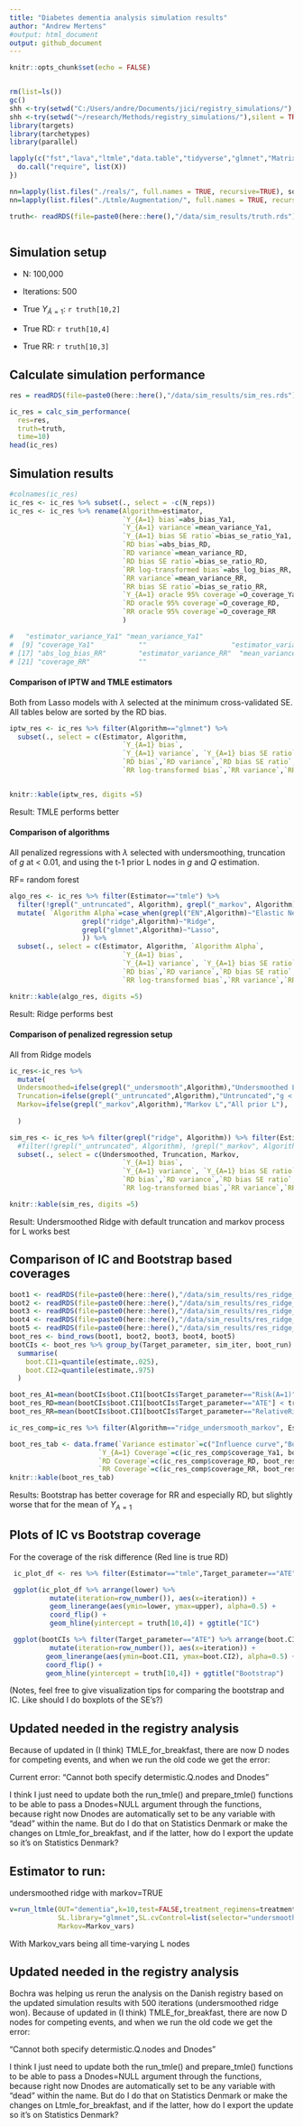 ```yaml
---
title: "Diabetes dementia analysis simulation results"
author: "Andrew Mertens"
#output: html_document
output: github_document
---
```


```r
knitr::opts_chunk$set(echo = FALSE)


rm(list=ls())
gc()
shh <-try(setwd("C:/Users/andre/Documents/jici/registry_simulations/"),silent = TRUE)
shh <-try(setwd("~/research/Methods/registry_simulations/"),silent = TRUE)
library(targets)
library(tarchetypes)
library(parallel)

lapply(c("fst","lava","ltmle","data.table","tidyverse","glmnet","Matrix","matrixStats","speedglm","parallel","caret","foreach","clustermq"), FUN = function(X) {
  do.call("require", list(X)) 
})

nn=lapply(list.files("./reals/", full.names = TRUE, recursive=TRUE), source)
nn=lapply(list.files("./Ltmle/Augmentation/", full.names = TRUE, recursive=TRUE), source)

truth<- readRDS(file=paste0(here::here(),"/data/sim_results/truth.rds"))



```

## Simulation setup

-   N: 100,000

-   Iterations: 500

-   True $Y_{\bar{A}=1}$: `r truth[10,2]`

-   True RD: `r truth[10,4]`

-   True RR: `r truth[10,3]`

## Calculate simulation performance

```r

res = readRDS(file=paste0(here::here(),"/data/sim_results/sim_res.rds"))

ic_res = calc_sim_performance(
  res=res,
  truth=truth,
  time=10)
head(ic_res)

```

## Simulation results

```r

#colnames(ic_res)
ic_res <- ic_res %>% subset(., select = -c(N_reps))
ic_res <- ic_res %>% rename(Algorithm=estimator,
                            `Y_{A=1} bias`=abs_bias_Ya1,
                            `Y_{A=1} variance`=mean_variance_Ya1,
                            `Y_{A=1} bias SE ratio`=bias_se_ratio_Ya1,
                            `RD bias`=abs_bias_RD,
                            `RD variance`=mean_variance_RD,
                            `RD bias SE ratio`=bias_se_ratio_RD,
                            `RR log-transformed bias`=abs_log_bias_RR,
                            `RR variance`=mean_variance_RR,
                            `RR bias SE ratio`=bias_se_ratio_RR,
                            `Y_{A=1} oracle 95% coverage`=O_coverage_Ya1,
                            `RD oracle 95% coverage`=O_coverage_RD,
                            `RR oracle 95% coverage`=O_coverage_RR
                            )

#   "estimator_variance_Ya1" "mean_variance_Ya1"          
#  [9] "coverage_Ya1"           ""                     "estimator_variance_RD"              
# [17] "abs_log_bias_RR"        "estimator_variance_RR"  "mean_variance_RR"             
# [21] "coverage_RR"            ""  

```

#### Comparison of IPTW and TMLE estimators

Both from Lasso models with $\lambda$ selected at the minimum cross-validated SE. All tables below are sorted by the RD bias.

```r

iptw_res <- ic_res %>% filter(Algorithm=="glmnet") %>%
  subset(., select = c(Estimator, Algorithm,
                            `Y_{A=1} bias`,
                            `Y_{A=1} variance`, `Y_{A=1} bias SE ratio`, `Y_{A=1} oracle 95% coverage`,
                            `RD bias`,`RD variance`,`RD bias SE ratio`, `RD oracle 95% coverage`,
                            `RR log-transformed bias`,`RR variance`,`RR bias SE ratio`, `RR oracle 95% coverage`)) %>% arrange(`RD bias`)


knitr::kable(iptw_res, digits =5)

```

Result: TMLE performs better

#### Comparison of algorithms

All penalized regressions with $\lambda$ selected with undersmoothing, truncation of $g$ at \< 0.01, and using the t-1 prior L nodes in $g$ and $Q$ estimation.

RF= random forest

```r

algo_res <- ic_res %>% filter(Estimator=="tmle") %>%
  filter(!grepl("_untruncated", Algorithm), grepl("_markov", Algorithm) & grepl("_undersmooth", Algorithm) | grepl("RF", Algorithm) | Algorithm=="glm") %>%
  mutate( `Algorithm Alpha`=case_when(grepl("EN",Algorithm)~"Elastic Net",
                  grepl("ridge",Algorithm)~"Ridge",
                  grepl("glmnet",Algorithm)~"Lasso",
                  )) %>%
  subset(., select = c(Estimator, Algorithm, `Algorithm Alpha`,
                            `Y_{A=1} bias`,
                            `Y_{A=1} variance`, `Y_{A=1} bias SE ratio`, `Y_{A=1} oracle 95% coverage`,
                            `RD bias`,`RD variance`,`RD bias SE ratio`, `RD oracle 95% coverage`,
                            `RR log-transformed bias`,`RR variance`,`RR bias SE ratio`, `RR oracle 95% coverage`)) %>% arrange(`RD bias`)

knitr::kable(algo_res, digits =5)

```

Result: Ridge performs best

#### Comparison of penalized regression setup

All from Ridge models

<!-- = $\lambda$ selected at the minimum cross-validated SE -->

<!-- penalized regressions with $\lambda$ selected at the minimum cross-validated SE, truncation of $g$ at \< 0.01, and using all prior L nodes in $g$ and $Q$ estimation. -->

```r

ic_res<-ic_res %>%
  mutate(
  Undersmoothed=ifelse(grepl("_undersmooth",Algorithm),"Undersmoothed Lambda","Min SE Lambda"),
  Truncation=ifelse(grepl("_untruncated",Algorithm),"Untruncated","g < 0.01"),
  Markov=ifelse(grepl("_markov",Algorithm),"Markov L","All prior L"),
  
  )

sim_res <- ic_res %>% filter(grepl("ridge", Algorithm)) %>% filter(Estimator=="tmle") %>%
  #filter(!grepl("_untruncated", Algorithm), !grepl("_markov", Algorithm), !grepl("_undersmooth", Algorithm)) %>%
  subset(., select = c(Undersmoothed, Truncation, Markov, 
                            `Y_{A=1} bias`,
                            `Y_{A=1} variance`, `Y_{A=1} bias SE ratio`, `Y_{A=1} oracle 95% coverage`,
                            `RD bias`,`RD variance`,`RD bias SE ratio`, `RD oracle 95% coverage`,
                            `RR log-transformed bias`,`RR variance`,`RR bias SE ratio`, `RR oracle 95% coverage`)) %>% arrange(`RD bias`)

knitr::kable(sim_res, digits =5)

```

Result: Undersmoothed Ridge with default truncation and markov process for L works best

## Comparison of IC and Bootstrap based coverages

```r

boot1 <- readRDS(file=paste0(here::here(),"/data/sim_results/res_ridge_undersmooth_markov_boot1.RDS")) %>% mutate(boot_run=1)
boot2 <- readRDS(file=paste0(here::here(),"/data/sim_results/res_ridge_undersmooth_markov_boot2.RDS")) %>% mutate(boot_run=2)
boot3 <- readRDS(file=paste0(here::here(),"/data/sim_results/res_ridge_undersmooth_markov_boot3.RDS")) %>% mutate(boot_run=3)
boot4 <- readRDS(file=paste0(here::here(),"/data/sim_results/res_ridge_undersmooth_markov_boot4.RDS")) %>% mutate(boot_run=4)
boot5 <- readRDS(file=paste0(here::here(),"/data/sim_results/res_ridge_undersmooth_markov_boot5.RDS")) %>% mutate(boot_run=5)
boot_res <- bind_rows(boot1, boot2, boot3, boot4, boot5)
bootCIs <- boot_res %>% group_by(Target_parameter, sim_iter, boot_run) %>%
  summarise(
    boot.CI1=quantile(estimate,.025),
    boot.CI2=quantile(estimate,.975)
  )

boot_res_A1=mean(bootCIs$boot.CI1[bootCIs$Target_parameter=="Risk(A=1)"] < truth$meanYa1[10] & bootCIs$boot.CI2[bootCIs$Target_parameter=="Risk(A=1)"] > truth$meanYa1[10] )*100
boot_res_RD=mean(bootCIs$boot.CI1[bootCIs$Target_parameter=="ATE"] < truth$meanRD[10] & bootCIs$boot.CI2[bootCIs$Target_parameter=="ATE"] > truth$meanRD[10] )*100
boot_res_RR=mean(bootCIs$boot.CI1[bootCIs$Target_parameter=="RelativeRisk"] < truth$meanRR[10] & bootCIs$boot.CI2[bootCIs$Target_parameter=="RelativeRisk"] > truth$meanRR[10] )*100

ic_res_comp=ic_res %>% filter(Algorithm=="ridge_undersmooth_markov", Estimator=="tmle")

boot_res_tab <- data.frame(`Variance estimator`=c("Influence curve","Bootstrap"),
                      `Y_{A=1} Coverage`=c(ic_res_comp$coverage_Ya1, boot_res_A1),
                      `RD Coverage`=c(ic_res_comp$coverage_RD, boot_res_RD),
                      `RR Coverage`=c(ic_res_comp$coverage_RR, boot_res_RR))
knitr::kable(boot_res_tab)

```

Results: Bootstrap has better coverage for RR and especially RD, but slightly worse that for the mean of $Y_{A=1}$

## Plots of IC vs Bootstrap coverage

For the coverage of the risk difference (Red line is true RD)

```r

 ic_plot_df <- res %>% filter(Estimator=="tmle",Target_parameter=="ATE",grepl("ridge_undersmooth_markov", estimator))

 ggplot(ic_plot_df %>% arrange(lower) %>%
          mutate(iteration=row_number()), aes(x=iteration)) +
          geom_linerange(aes(ymin=lower, ymax=upper), alpha=0.5) +
          coord_flip() +
          geom_hline(yintercept = truth[10,4]) + ggtitle("IC")

 ggplot(bootCIs %>% filter(Target_parameter=="ATE") %>% arrange(boot.CI1) %>% ungroup() %>%
          mutate(iteration=row_number()), aes(x=iteration)) +
         geom_linerange(aes(ymin=boot.CI1, ymax=boot.CI2), alpha=0.5) +
         coord_flip() +
         geom_hline(yintercept = truth[10,4]) + ggtitle("Bootstrap")


```

(Notes, feel free to give visualization tips for comparing the bootstrap and IC. Like should I do boxplots of the SE's?)


## Updated needed in the registry analysis

Because of updated in (I think) TMLE_for_breakfast, there are now D nodes for competing events, and when we run the old code we get the error:

Current error: "Cannot both specify determistic.Q.nodes and Dnodes"

I think I just need to update both the run_tmle() and prepare_tmle() functions to be able to pass a Dnodes=NULL argument through the functions, because right now Dnodes are automatically set to be any variable with "dead" within the name. But do I do that on Statistics Denmark or make the changes on Ltmle_for_breakfast, and if the latter, how do I export the update so it's on Statistics Denmark?

## Estimator to run:

undersmoothed ridge with markov=TRUE

```r

v=run_ltmle(OUT="dementia",k=10,test=FALSE,treatment_regimens=treatment_regimens,outcomes=outcomes,baseline_covariates=baseline_covariates,timevar_covariates=timevar_covariates,det.Q.function=det.Q.function,abar="try",
            SL.library="glmnet",SL.cvControl=list(selector="undersmooth",alpha=1), 
            Markov=Markov_vars)

```

With Markov_vars being all time-varying L nodes

## Updated needed in the registry analysis

Bochra was helping us rerun the analysis on the Danish registry based on the updated simulation results with 500 iterations (undersmoothed ridge won). Because of updated in (I think) TMLE_for_breakfast, there are now D nodes for competing events, and when we run the old code we get the error:

"Cannot both specify determistic.Q.nodes and Dnodes"

I think I just need to update both the run_tmle() and prepare_tmle() functions to be able to pass a Dnodes=NULL argument through the functions, because right now Dnodes are automatically set to be any variable with "dead" within the name. But do I do that on Statistics Denmark or make the changes on Ltmle_for_breakfast, and if the latter, how do I export the update so it's on Statistics Denmark?
